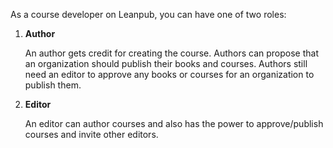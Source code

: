 
As a course developer on Leanpub, you can have one of two roles:

1. **Author**

     An author gets credit for creating the course. Authors can propose that an organization should publish their books and courses. Authors still need an editor to approve any books or courses for an organization to publish them. 

1. **Editor**

     An editor can author courses and also has the power to approve/publish courses and invite other editors.
     

